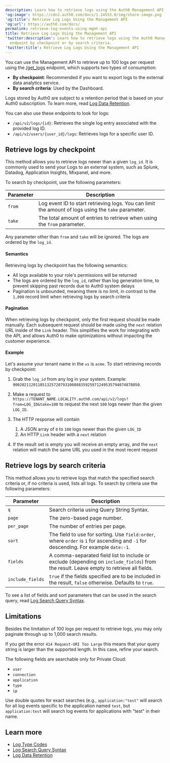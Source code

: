 ```yaml
---
description: Learn how to retrieve logs using the Auth0 Management API get_logs endpoint by checkpoint or by search criteria.
'og:image': https://cdn2.auth0.com/docs/1.14553.0/img/share-image.png
'og:title': Retrieve Log Logs Using the Management API
'og:url': https://auth0.com/docs/
permalink: retrieve-log-events-using-mgmt-api
title: Retrieve Log Logs Using the Management API
'twitter:description': Learn how to retrieve logs using the Auth0 Management API get_logs
  endpoint by checkpoint or by search criteria.
'twitter:title': Retrieve Log Logs Using the Management API
---
```

You can use the <Tooltip tip="Management API: A product to allow customers to perform administrative tasks." cta="View Glossary" href="/docs/glossary?term=Management+API">Management API</Tooltip> to retrieve up to 100 logs per request using the [/get_logs](https://auth0.com/docs/api/management/v2/#!/Logs/get_logs) endpoint, which supports two types of consumption:

* **By checkpoint**: Recommended if you want to export logs to the external data analytics service.
* **By search criteria**: Used by the Dashboard.

Logs stored by Auth0 are subject to a retention period that is based on your Auth0 subscription. To learn more, read [Log Data Retention](/docs/deploy-monitor/logs/log-data-retention).

You can also use these endpoints to look for logs:

* `/api/v2/logs/{id}`: Retrieves the single log entry associated with the provided log ID.
* `/api/v2/users/{user_id}/logs`: Retrieves logs for a specific user ID.

## Retrieve logs by checkpoint

This method allows you to retrieve logs newer than a given `log_id`. It
is commonly used to send your Logs to an external system, such as Splunk, Datadog,
Application Insights, Mixpanel, and more.

To search by checkpoint, use the following parameters:

<table class="table"><thead>
<tr>
<th><strong>Parameter</strong></th>
<th><strong>Description</strong></th>
</tr>
</thead>
<tbody>
<tr>
<td><code>from</code></td>
<td>Log event ID to start retrieving logs. You can limit the amount of logs using the <code>take</code> parameter.</td>
</tr>
<tr>
<td><code>take</code></td>
<td>The total amount of entries to retrieve when using the <code>from</code> parameter.</td>
</tr>
</tbody>
</table>

Any parameter other than `from` and `take` will be ignored. The logs are ordered by the `log_id`.

#### Semantics

Retrieving logs by checkpoint has the following semantics:

* All logs available to your role's permissions will be returned
* The logs are ordered by the `log_id`, rather than log generation time, to prevent skipping past records due to Auth0 system delays
* Pagination is unbounded, meaning there is no limit, in contrast to the `1,000` record limit when retrieving logs by search criteria

#### Pagination

When retrieving logs by checkpoint, only the first request should be made
manually. Each subsequent request should be made using the `next` relation URL
inside of the `Link` header. This simplifies the work for integrating with the
API, and allows Auth0 to make optimizations without impacting the customer
experience.

#### Example

Let's assume your tenant name in the `us` is `acme`. To start retrieving records by
checkpoint:

1. Grab the `log_id` from any log in your system.
   Example: `90020211201185132572079310688835925971249535794074878050`.
2. Make a request to `https://TENANT_NAME.LOCALITY.auth0.com/api/v2/logs?from=LOG_ID&take=100` to request the next `100` logs newer than the given `LOG_ID`.
3. The HTTP response will contain

   1. A JSON array of `0` to `100` logs newer than the given `LOG_ID`
   2. An HTTP `Link` header with a `next` relation
4. If the result set is empty you will receive an empty array, and the `next` relation will match the same URL you used in the most recent request

## Retrieve logs by search criteria

This method allows you to retrieve logs that match the specified search criteria or, if no criteria is used, lists all logs. To search by criteria use the following parameters:

<table class="table"><thead>
<tr>
<th>Parameter</th>
<th>Description</th>
</tr>
</thead>
<tbody>
<tr>
<td><code>q</code></td>
<td>Search criteria using Query String Syntax.</td>
</tr>
<tr>
<td><code>page</code></td>
<td>The zero-based page number.</td>
</tr>
<tr>
<td><code>per_page</code></td>
<td>The number of entries per page.</td>
</tr>
<tr>
<td><code>sort</code></td>
<td>The field to use for sorting. Use <code>field:order</code>, where <code>order</code> is <code>1</code> for ascending and <code>-1</code> for descending. For example <code>date:-1</code>.</td>
</tr>
<tr>
<td><code>fields</code></td>
<td>A comma-separated field list to include or exclude (depending on <code>include_fields</code>) from the result. Leave empty to retrieve all fields.</td>
</tr>
<tr>
<td><code>include_fields</code></td>
<td><code>true</code> if the fields specified are to be included in the result, <code>false</code> otherwise. Defaults to <code>true</code>.</td>
</tr>
</tbody>
</table>

To see a list of fields and sort parameters that can be used in the search query, read [Log Search Query Syntax](/docs/deploy-monitor/logs/log-search-query-syntax).

## Limitations

Besides the limitation of 100 logs per request to retrieve logs, you may only paginate through up to 1,000 search results.

If you get the error `414 Request-URI Too Large` this means that your query string is larger than the supported length. In this case, refine your search.

<Card title="Private Cloud search field limitations">

The following fields are searchable only for Private Cloud:

* `user`
* `connection`
* `application`
* `type`
* `ip`

Use double quotes for exact searches (e.g., `application:"test"` will search for all log events specific to the application named `test`, but `application:test` will search log events for applications with "test" in their name.

</Card>

## Learn more

* [Log Type Codes](/docs/deploy-monitor/logs/log-event-type-codes)
* [Log Search Query Syntax](/docs/deploy-monitor/logs/log-search-query-syntax)
* [Log Data Retention](/docs/deploy-monitor/logs/log-data-retention)
